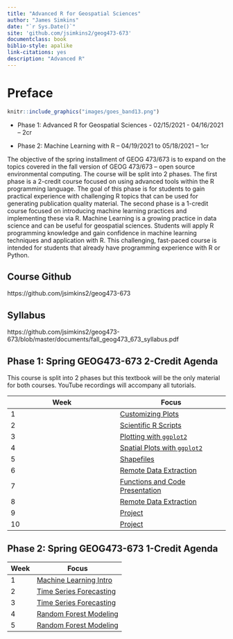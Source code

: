 ```yaml
--- 
title: "Advanced R for Geospatial Sciences"
author: "James Simkins"
date: "`r Sys.Date()`"
site: 'github.com/jsimkins2/geog473-673'
documentclass: book
biblio-style: apalike
link-citations: yes
description: "Advanced R"
---
```


# Preface

```r
knitr::include_graphics("images/goes_band13.png")  
```


- Phase 1: Advanced R for Geospatial Sciences - 02/15/2021 - 04/16/2021 – 2cr

- Phase 2: Machine Learning with R – 04/19/2021 to 05/18/2021 – 1cr


The objective of the spring installment of GEOG 473/673 is to expand on the topics covered in the fall version of GEOG 473/673 – open source environmental computing. The course will be split into 2 phases. The first phase is a 2-credit course focused on using advanced tools within the R programming language. The goal of this phase is for students to gain practical experience with challenging R topics that can be used for generating publication quality material. The second phase is a 1-credit course focused on introducing machine learning practices and implementing these via R. Machine Learning is a growing practice in data science and can be useful for geospatial sciences. Students will apply R programming knowledge and gain confidence in machine learning techniques and application with R. This challenging, fast-paced course is intended for students that already have programming experience with R or Python.

## Course Github

https://github.com/jsimkins2/geog473-673

## Syllabus

https://github.com/jsimkins2/geog473-673/blob/master/documents/fall_geog473_673_syllabus.pdf

## Phase 1: Spring GEOG473-673 2-Credit Agenda
This course is split into 2 phases but this textbook will be the only material for both courses. YouTube recordings will accompany all tutorials. 

|Week     |      Focus|
|----------|----------|
|1 | [Customizing Plots](#Plot-Customization)|
|2 | [Scientific R Scripts](#Basic-Statistics)| 
|3 | [Plotting with `ggplot2`](#Plotting-with-ggplot2)| 
|4 | [Spatial Plots with `ggplot2`](#Spatial-Plots-with-ggplot2)| |
|5 | [Shapefiles](#Shapefiles)|
|6 | [Remote Data Extraction](#Remote-Data-Extraction) |
|7 | [Functions and Code Presentation](#Functions-and-Code-Presentation) |
|8 | [Remote Data Extraction](#Remote-Data-Extraction)|
|9 | [Project](https://github.com/jsimkins2/geog473-673/blob/master/documents/AdvancedR_finalproject.pdf)| 
|10 | [Project](https://github.com/jsimkins2/geog473-673/blob/master/documents/AdvancedR_finalproject.pdf)|

## Phase 2: Spring GEOG473-673 1-Credit Agenda
|Week     |      Focus|
|----------|----------|
|1 | [Machine Learning Intro](#Machine-Learning-with-R)|
|2 | [Time Series Forecasting](#Time-Series-Forecasting)|
|3 | [Time Series Forecasting](#Time-Series-Forecasting)|
|4 | [Random Forest Modeling](#Random-Forest-Modeling)|
|5 | [Random Forest Modeling](#Random-Forest-Modeling)|

